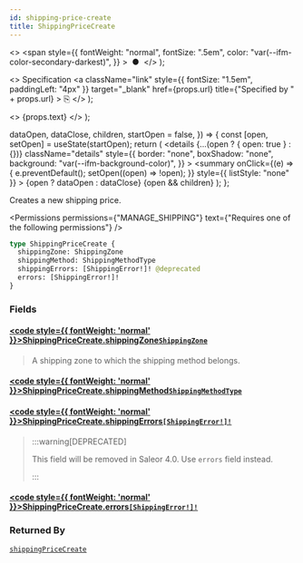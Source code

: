 ```yaml
---
id: shipping-price-create
title: ShippingPriceCreate
---
```


  <>
    <span
      style={{
        fontWeight: "normal",
        fontSize: ".5em",
        color: "var(--ifm-color-secondary-darkest)",
      }}
    >
      &nbsp;●&nbsp;
    </span>
  </>
);

  <>
    Specification
    <a
      className="link"
      style={{ fontSize: "1.5em", paddingLeft: "4px" }}
      target="\_blank"
      href={props.url}
      title={"Specified by " + props.url}
    >
      ⎘
    </a>
  </>
);

  <>
    <span className={props.class}>{props.text}</span>
  </>
);


  dataOpen,
  dataClose,
  children,
  startOpen = false,
}) => {
  const [open, setOpen] = useState(startOpen);
  return (
    <details
      {...(open ? { open: true } : {})}
      className="details"
      style={{
        border: "none",
        boxShadow: "none",
        background: "var(--ifm-background-color)",
      }}
    >
      <summary
        onClick={(e) => {
          e.preventDefault();
          setOpen((open) => !open);
        }}
        style={{ listStyle: "none" }}
      >
        {open ? dataOpen : dataClose}
      </summary>
      {open && children}
    </details>
  );
};

Creates a new shipping price.

<Permissions
  permissions={"MANAGE_SHIPPING"}
  text={"Requires one of the following permissions"}
/>

```graphql
type ShippingPriceCreate {
  shippingZone: ShippingZone
  shippingMethod: ShippingMethodType
  shippingErrors: [ShippingError!]! @deprecated
  errors: [ShippingError!]!
}
```

### Fields

#### [<code style={{ fontWeight: 'normal' }}>ShippingPriceCreate.<b>shippingZone</b></code>](#)<Bullet />[`ShippingZone`](../../../api-reference/shipping/objects/shipping-zone) <Badge class="badge badge--secondary" text="object"/> <Badge class="badge badge--secondary" text="shipping"/>

> A shipping zone to which the shipping method belongs.

#### [<code style={{ fontWeight: 'normal' }}>ShippingPriceCreate.<b>shippingMethod</b></code>](#)<Bullet />[`ShippingMethodType`](../../../api-reference/shipping/objects/shipping-method-type) <Badge class="badge badge--secondary" text="object"/> <Badge class="badge badge--secondary" text="shipping"/>

>

#### [<code style={{ fontWeight: 'normal' }}>ShippingPriceCreate.<b>shippingErrors</b></code>](#)<Bullet />[`[ShippingError!]!`](../../../api-reference/shipping/objects/shipping-error) <Badge class="badge badge--deprecated badge--secondary" text="deprecated"/> <Badge class="badge badge--secondary" text="non-null"/> <Badge class="badge badge--secondary" text="object"/> <Badge class="badge badge--secondary" text="shipping"/>

> :::warning[DEPRECATED]
>
> This field will be removed in Saleor 4.0. Use `errors` field instead.
>
> :::

#### [<code style={{ fontWeight: 'normal' }}>ShippingPriceCreate.<b>errors</b></code>](#)<Bullet />[`[ShippingError!]!`](../../../api-reference/shipping/objects/shipping-error) <Badge class="badge badge--secondary" text="non-null"/> <Badge class="badge badge--secondary" text="object"/> <Badge class="badge badge--secondary" text="shipping"/>

>

### Returned By

[`shippingPriceCreate`](../../../api-reference/shipping/mutations/shipping-price-create) <Badge class="badge badge--secondary" text="mutation"/>

